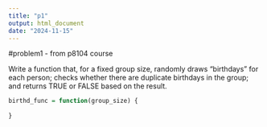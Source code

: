 ```yaml
---
title: "p1"
output: html_document
date: "2024-11-15"
---
```


#problem1 - from p8104 course

Write a function that, for a fixed group size, randomly draws “birthdays” for each person; checks whether there are duplicate birthdays in the group; and returns TRUE or FALSE based on the result.


```r
birthd_func = function(group_size) {
  
}
```

